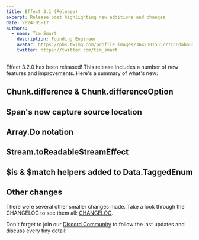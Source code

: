```yaml
---
title: Effect 3.1 (Release)
excerpt: Release post highlighting new additions and changes
date: 2024-05-17
authors:
  - name: Tim Smart
    description: Founding Engineer
    avatar: https://pbs.twimg.com/profile_images/3642301555/77cc6dab66dc94fdd77e503fd6d1c1cf_400x400.jpeg
    twitter: https://twitter.com/tim_smart
---
```


Effect 3.2.0 has been released! This release includes a number of new features and improvements. Here's a summary of what's new:

## Chunk.difference & Chunk.differenceOption

## Span's now capture source location

## Array.Do notation

## Stream.toReadableStreamEffect

## $is & $match helpers added to Data.TaggedEnum

## Other changes

There were several other smaller changes made. Take a look through the CHANGELOG to see them all: [CHANGELOG](https://github.com/Effect-TS/effect/blob/main/packages/effect/CHANGELOG.md).

Don't forget to join our [Discord Community](https://discord.gg/effect-ts) to follow the last updates and discuss every tiny detail!
